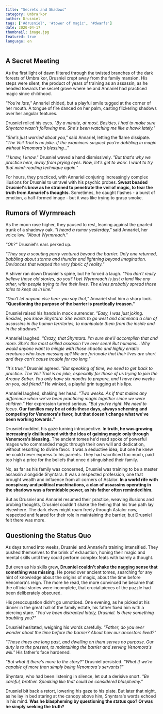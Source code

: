 ```yaml
---
title: "Secrets and Shadows"
category: Umbra'kor
author: Drusniel
tags: ['#drusniel', '#tower of magic', '#dwarfs']
date: 2020-04-17
thumbnail: image.jpg
featured: true
language: en
---
```


## A Secret Meeting

As the first light of dawn filtered through the twisted branches of the dark forests of Umbra'kor, Drusniel crept away from the family mansion. His steps were silent, the product of years of training as an assassin, as he headed towards the secret grove where he and Annariel had practiced magic since childhood.

*"You're late,"* Annariel chided, but a playful smile tugged at the corner of her mouth. A tongue of fire danced on her palm, casting flickering shadows over her angular features.

Drusniel rolled his eyes. *"By a minute, at most. Besides, I had to make sure Shyntara wasn't following me. She's been watching me like a hawk lately."*

*"She's just worried about you,"* said Annariel, letting the flame dissipate. *"The Veil Trial is no joke. If the examiners suspect you're dabbling in magic without Venomora's blessing..."*

*"I know, I know."* Drusniel waved a hand dismissively. *"But that's why we practice here, away from prying eyes. Now, let's get to work. I want to try that mind-reading technique again."*

For hours, they practiced, with Annariel conjuring increasingly complex illusions for Drusniel to unravel with his psychic probes. **Sweat beaded Drusniel's brow as he strained to penetrate the veil of magic, to tear the truth from Annariel's thoughts.** Sometimes, he caught flashes - a burst of emotion, a half-formed image - but it was like trying to grasp smoke.

## Rumors of Wyrmreach

As the moon rose higher, they paused to rest, leaning against the gnarled trunk of a shadowy oak. *"I heard a rumor yesterday,"* said Annariel, her voice low. *"About Wyrmreach."*

*"Oh?"* Drusniel's ears perked up.

*"They say a scouting party ventured beyond the barrier. Only one returned, babbling about storms and thunder and lightning beyond imagination. Deviances that warped the very fabric of reality."*

A shiver ran down Drusniel's spine, but he forced a laugh. *"You don't really believe those old stories, do you? I bet Wyrmreach is just a land like any other, with people trying to live their lives. The elves probably spread those tales to keep us in line."*

*"Don't let anyone else hear you say that,"* Annariel shot him a sharp look. **"Questioning the purpose of the barrier is practically treason."**

Drusniel raised his hands in mock surrender. *"Easy, I was just joking. Besides, you know Shyntara. She wants to go west and command a clan of assassins in the human territories, to manipulate them from the inside and in the shadows."*

Annariel laughed. *"Crazy, that Shyntara. I'm sure she'll accomplish that and more. She's the most skilled assassin I've ever seen! But humans... Why would anyone want to mingle with those chaotic and highly erratic creatures who keep messing up? We are fortunate that their lives are short and they can't cause trouble for too long."*

*"It's true,"* Drusniel agreed. *"But speaking of time, we need to get back to practice. The Veil Trial is no joke, especially for those of us trying to join the Arcane Saber. You only have six months to prepare, and I have two weeks on you, old friend."* He winked, a playful grin tugging at his lips.

Annariel laughed, shaking her head. *"Two weeks. As if that makes any difference when we've been practicing magic together since we were children."* Her expression turned serious. *"But you're right. We need to focus.* **Our families may be at odds these days, always scheming and competing for Venomora's favor, but that doesn't change what we've been working towards."**

Drusniel nodded, his gaze turning introspective. **In truth, he was growing increasingly disillusioned with the idea of gaining magic only through Venomora's blessing.** The ancient tomes he'd read spoke of powerful mages who commanded magic through their own will and dedication, without resorting to divine favor. It was a seductive idea, but one he knew he could never express to his parents. They had sacrificed too much, paid too high a price for the beliefs that once distinguished their family.

No, as far as his family was concerned, Drusniel was training to be a master assassin alongside Shyntara. It was a respected profession, one that brought wealth and influence from all corners of Astalor. **In a world rife with conspiracy and political machinations, a clan of assassins operating in the shadows was a formidable power, as his father often reminded him.**

But as Drusniel and Annariel resumed their practice, weaving illusions and probing thoughts, Drusniel couldn't shake the feeling that his true path lay elsewhere. The dark elves might roam freely through Astalor now, respected and feared for their role in maintaining the barrier, but Drusniel felt there was more.

## Questioning the Status Quo

As days turned into weeks, Drusniel and Annariel's training intensified. They pushed themselves to the brink of exhaustion, honing their magic and mental skills until they could perform complex feats with barely a thought.

But even as his skills grew, **Drusniel couldn't shake the nagging sense that something was missing.** He pored over ancient tomes, searching for any hint of knowledge about the origins of magic, about the time before Venomora's reign. The more he read, the more convinced he became that the official stories were incomplete, that crucial pieces of the puzzle had been deliberately obscured.

His preoccupation didn't go unnoticed. One evening, as he picked at his dinner in the great hall of the family estate, his father fixed him with a piercing stare. *"You've been distracted lately, Drusniel. Is there something troubling you?"*

Drusniel hesitated, weighing his words carefully. *"Father, do you ever wonder about the time before the barrier? About how our ancestors lived?"*

*"Those times are long past, and dwelling on them serves no purpose. Our duty is to the present, to maintaining the barrier and serving Venomora's will."* His father's face hardened.

*"But what if there's more to the story?"* Drusniel persisted. *"What if we're capable of more than simply being Venomora's servants?"*

Shyntara, who had been listening in silence, let out a derisive snort. *"Be careful, brother. Speaking like that could be considered blasphemy."*

Drusniel bit back a retort, lowering his gaze to his plate. But later that night, as he lay in bed staring at the canopy above him, Shyntara's words echoed in his mind. **Was he blaspheming by questioning the status quo? Or was he simply seeking the truth?**